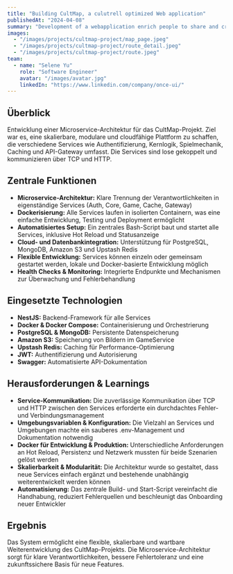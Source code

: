 ---
title: "Building CultMap, a culutrell optimized Web application"
publishedAt: "2024-04-08"
summary: "Development of a webapplication enrich people to share and create culturell routes in saxony."
images:
  - "/images/projects/cultmap-project/map_page.jpeg"
  - "/images/projects/cultmap-project/route_detail.jpeg"
  - "/images/projects/cultmap-project/route.jpeg"
team:
  - name: "Selene Yu"
    role: "Software Engineer"
    avatar: "/images/avatar.jpg"
    linkedIn: "https://www.linkedin.com/company/once-ui/"
---

## Überblick

Entwicklung einer Microservice-Architektur für das CultMap-Projekt. Ziel war es, eine skalierbare, modulare und cloudfähige Plattform zu schaffen, die verschiedene Services wie Authentifizierung, Kernlogik, Spielmechanik, Caching und API-Gateway umfasst. Die Services sind lose gekoppelt und kommunizieren über TCP und HTTP.

## Zentrale Funktionen

- **Microservice-Architektur:** Klare Trennung der Verantwortlichkeiten in eigenständige Services (Auth, Core, Game, Cache, Gateway)
- **Dockerisierung:** Alle Services laufen in isolierten Containern, was eine einfache Entwicklung, Testing und Deployment ermöglicht
- **Automatisiertes Setup:** Ein zentrales Bash-Script baut und startet alle Services, inklusive Hot Reload und Statusanzeige
- **Cloud- und Datenbankintegration:** Unterstützung für PostgreSQL, MongoDB, Amazon S3 und Upstash Redis
- **Flexible Entwicklung:** Services können einzeln oder gemeinsam gestartet werden, lokale und Docker-basierte Entwicklung möglich
- **Health Checks & Monitoring:** Integrierte Endpunkte und Mechanismen zur Überwachung und Fehlerbehandlung

## Eingesetzte Technologien

- **NestJS:** Backend-Framework für alle Services
- **Docker & Docker Compose:** Containerisierung und Orchestrierung
- **PostgreSQL & MongoDB:** Persistente Datenspeicherung
- **Amazon S3:** Speicherung von Bildern im GameService
- **Upstash Redis:** Caching für Performance-Optimierung
- **JWT:** Authentifizierung und Autorisierung
- **Swagger:** Automatisierte API-Dokumentation

## Herausforderungen & Learnings

- **Service-Kommunikation:** Die zuverlässige Kommunikation über TCP und HTTP zwischen den Services erforderte ein durchdachtes Fehler- und Verbindungsmanagement
- **Umgebungsvariablen & Konfiguration:** Die Vielzahl an Services und Umgebungen machte ein sauberes .env-Management und Dokumentation notwendig
- **Docker für Entwicklung & Produktion:** Unterschiedliche Anforderungen an Hot Reload, Persistenz und Netzwerk mussten für beide Szenarien gelöst werden
- **Skalierbarkeit & Modularität:** Die Architektur wurde so gestaltet, dass neue Services einfach ergänzt und bestehende unabhängig weiterentwickelt werden können
- **Automatisierung:** Das zentrale Build- und Start-Script vereinfacht die Handhabung, reduziert Fehlerquellen und beschleunigt das Onboarding neuer Entwickler

## Ergebnis

Das System ermöglicht eine flexible, skalierbare und wartbare Weiterentwicklung des CultMap-Projekts. Die Microservice-Architektur sorgt für klare Verantwortlichkeiten, bessere Fehlertoleranz und eine zukunftssichere Basis für neue Features.